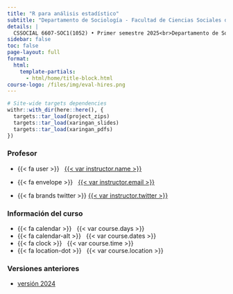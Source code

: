 ```yaml
---
title: "R para análisis estadístico"
subtitle: "Departamento de Sociología - Facultad de Ciencias Sociales de la Universidad Alberto Hurtado"
details: |
  CSSOCIAL 6607-SOC1(1052) • Primer semestre 2025<br>Departamento de Sociología<br>Universidad Alberto Hurtado
sidebar: false
toc: false
page-layout: full
format:
  html:
    template-partials:
      - html/home/title-block.html
course-logo: /files/img/eval-hires.png
---
```


```r
# Site-wide targets dependencies
withr::with_dir(here::here(), {
  targets::tar_load(project_zips)
  targets::tar_load(xaringan_slides)
  targets::tar_load(xaringan_pdfs)
})
```



::: {.grid .course-details}

::: {.g-col-12 .g-col-sm-6 .g-col-md-4}
### Profesor

- {{< fa user >}} &nbsp; [{{< var instructor.name >}}]({{< var instructor.url >}})

- {{< fa envelope >}} &nbsp; [{{< var instructor.email >}}](mailto:{{< var instructor.email >}})

- {{< fa brands twitter >}} [{{< var instructor.twitter >}}](https://www.twitter.com/{{< var instructor.twitter >}})

:::

::: {.g-col-12 .g-col-sm-6 .g-col-md-4}
### Información del curso

- {{< fa calendar >}} &nbsp; {{< var course.days >}}
- {{< fa calendar-alt >}} &nbsp; {{< var course.dates >}}
- {{< fa clock >}} &nbsp; {{< var course.time >}}
- {{< fa location-dot >}} &nbsp; {{< var course.location >}}
:::


:::

### Versiones anteriores

- [versión 2024](https://version2024--r-data-analisis.netlify.app/)
